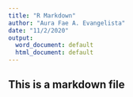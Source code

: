 ```yaml
---
title: "R Markdown"
author: "Aura Fae A. Evangelista"
date: "11/2/2020"
output:
  word_document: default
  html_document: default
---
```


## This is a markdown file

